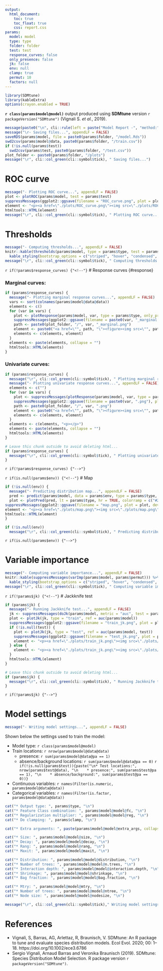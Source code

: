 ```yaml
---
output:
  html_document:
    toc: true
    toc_float: true
    css: report.css
params:
  model: model
  type: type
  folder: folder
  test: test
  response_curves: false
  only_presence: false
  jk: false
  env: null
  clamp: true
  permut: 10
  factors: null
---
```


```r
library(SDMtune)
library(kableExtra)
options(crayon.enabled = TRUE)
```

**`r class(params$model@model)`** output produced using **SDMtune** version `r packageVersion("SDMtune")` (Vignali S. *et al.*, 2019).

```r
message(paste0("\n", cli::rule(left = paste("Model Report -", "method:", class(params$model@model)), right = cli::style_italic(params$model@data@species), line_col = "#4bc0c0", col = "#f58410", width = 80)))
message("\r- Saving files...", appendLF = FALSE)
saveRDS(params$model, file = paste0(params$folder, "/model.Rds"))
swd2csv(params$model@data, paste0(params$folder, "/train.csv"))
if (!is.null(params$test))
  swd2csv(params$test, paste0(params$folder, "/test.csv"))
plot_folder <- paste0(params$folder, "/plots")
message("\r", cli::col_green(cli::symbol$tick), " Saving files...")
```

# ROC curve

```r
message("- Plotting ROC curve...", appendLF = FALSE)
plot <- plotROC(params$model, test = params$test)
suppressMessages(ggplot2::ggsave(filename = "ROC_curve.png", plot = plot, device = "png", path = plot_folder))
element <- "<p><a href=\"./plots/ROC_curve.png\"><img src=\"./plots/ROC_curve.png\" style=\"width: 70%; display: block; margin-left: auto; margin-right: auto;\"></a></p>"
htmltools::HTML(element)
message("\r", cli::col_green(cli::symbol$tick), " Plotting ROC curve...")
```

# Thresholds

```r
message("- Computing thresholds...", appendLF = FALSE)
knitr::kable(thresholds(params$model, type = params$type, test = params$test), digits = 20) %>%
  kable_styling(bootstrap_options = c("striped", "hover", "condensed", "responsive"))
message("\r", cli::col_green(cli::symbol$tick), " Computing thresholds...")
```

`r if(!params$response_curves) {"<!--"}`
# Response curves {#response}

### Marginal curves:

```r
if (params$response_curves) {
  message("- Plotting marginal response curves...", appendLF = FALSE)
  vars <- sort(colnames(params$model@data@data))
  elements <- c()
  for (var in vars) {
    plot <- plotResponse(params$model, var, type = params$type, only_presence = params$only_presence, marginal = TRUE, rug = TRUE, color = "#4bc0c0")
    suppressMessages(ggplot2::ggsave(filename = paste0(var, "_marginal.png"), plot = plot, device = "png", path = plot_folder))
    path <- paste0(plot_folder, "/", var, "_marginal.png")
    element <- paste0("<a href=\"", path, "\"><figure><img src=\"", path, "\" title=\"", var, "\"><figcaption>", var, "</figcaption></figure></a>")
    elements <- c(elements, element)
  }
  elements <- paste(elements, collapse = "")
  htmltools::HTML(elements)
}
```

### Univariate curves:

```r
if (params$response_curves) {
  message("\r", cli::col_green(cli::symbol$tick), " Plotting marginal response curves...")
  message("- Plotting univariate response curves...", appendLF = FALSE)
  elements <- c("")
  for (var in vars) {
    plot <- suppressMessages(plotResponse(params$model, var, type = params$type, only_presence = params$only_presence, marginal = FALSE, rug = TRUE, color = "#4bc0c0"))
    suppressMessages(ggplot2::ggsave(filename = paste0(var, ".png"), plot = plot, device = "png", path = plot_folder))
    path <- paste0(plot_folder, "/", var, ".png")
    element <- paste0("<a href=\"", path, "\"><figure><img src=\"", path, "\" title=\"", var, "\"><figcaption>", var, "</figcaption></figure></a>")
    elements <- c(elements, element)
  }
  elements <- c(elements, "<p></p>")
  elements <- paste(elements, collapse = "")
  htmltools::HTML(elements)
}
```
```r
# Leave this chunk outside to avoid deleting html...
if (params$response_curves) {
  message("\r", cli::col_green(cli::symbol$tick), " Plotting univariate response curves...")
}
```

`r if(!params$response_curves) {"-->"}`

`r if(is.null(params$env)) {"<!--"}`
# Map

```r
if (!is.null(env)) {
  message("- Predicting distribution map...", appendLF = FALSE)
  pred <- predict(params$model, data = params$env, type = params$type, filename = paste0(params$folder, "/map"), overwrite = TRUE, clamp = params$clamp, factors = params$factors)
  plot <- plotPred(pred, lt = params$type, hr = TRUE, colorramp = c("#2c7bb6", "#abd9e9", "#ffffbf", "#fdae61", "#d7191c"))
suppressMessages(ggplot2::ggsave(filename = "map.png", plot = plot, device = "png", path = plot_folder))
element <- "<p><a href=\"./plots/map.png\"><img src=\"./plots/map.png\" style=\"width: 70%; display: block; margin-left: auto; margin-right: auto;\"></a></p>"
htmltools::HTML(element)
}
```
```r
if (!is.null(env))
  message("\r", cli::col_green(cli::symbol$tick), " Predicting distribution map...")
```

`r if(is.null(params$env)) {"-->"}`

# Variable importance

```r
message("- Computing variable importance...", appendLF = FALSE)
knitr::kable(suppressMessages(varImp(params$model, params$permut))) %>%
  kable_styling(bootstrap_options = c("striped", "hover", "condensed", "responsive"), full_width = FALSE)
message("\r", cli::col_green(cli::symbol$tick), " Computing variable importance...")
```

`r if(!params$jk) {"<!--"}`
# Jackknife test

```r
if (params$jk) {
  message("- Running Jackknife test...", appendLF = FALSE)
  jk <- suppressMessages(doJk(params$model, metric = "auc", test = params$test))
  plot <- plotJk(jk, type = "train", ref = auc(params$model))
  suppressMessages(ggplot2::ggsave(filename = "train_jk.png", plot = plot, device = "png", path = plot_folder))
  if (!is.null(test)) {
    plot <- plotJk(jk, type = "test", ref = auc(params$model, test))
    suppressMessages(ggplot2::ggsave(filename = "test_jk.png", plot = plot, device = "png", path = plot_folder))
    element <- "<p><a href=\"./plots/train_jk.png\"><img src=\"./plots/train_jk.png\" width=50%></a><a href=\"./plots/test_jk.png\"><img src=\"./plots/test_jk.png\" width=50%></a></p>"
  } else {
    element <- "<p><a href=\"./plots/train_jk.png\"><img src=\"./plots/train_jk.png\" style=\"width: 70%; display: block; margin-left: auto; margin-right: auto;\"></a></p>"
  }
  htmltools::HTML(element)
}
```
```r
# Leave this chunk outside to avoid deleting html...
if (params$jk) {
  message("\r", cli::col_green(cli::symbol$tick), " Running Jackknife test...")
}
```

`r if(!params$jk) {"-->"}`

# Model settings
```r
message("- Writing model settings...", appendLF = FALSE)
```

Shown below the settings used to train the model:

* Model type: `r class(params$model@model)`
* Train locations: `r nrow(params$model@data@data)`
    * presence: `r sum(params$model@data@pa == 1)`
    * absence/background locations: `r sum(params$model@data@pa == 0)`
`r if(!is.null(params$test)){paste("\n* Test locations:", nrow(params$test@data), "\n    * presence:", sum(params$test@pa == 1), "\n    * absence/background:", sum(params$test@pa == 0))}`
* Continuous variables: `r names(Filter(is.numeric, params$model@data@data))`
* Categorical variables: `r names(Filter(is.factor, params$model@data@data))`
```r
cat("* Output type: ", params$type, "\n")
cat("* Feature Class combination: ", params$model@model@fc, "\n")
cat("* Regularization multiplier: ", params$model@model@reg, "\n")
cat("* Do clamping: ", params$clamp, "\n")
```
```r
cat("* Extra arguments: ", paste(params$model@model@extra_args, collapse = ", "), "\n")
```
```r
cat("* Size: ", params$model@model@size, "\n")
cat("* Decay: ", params$model@model@decay, "\n")
cat("* Rang: ", params$model@model@rang, "\n")
cat("* Maxit: ", params$model@model@maxit, "\n")
```
```r
cat("* Distribution: ", params$model@model@distribution, "\n")
cat("* Number of trees: ", params$model@model@n.trees, "\n")
cat("* Interaction depth: ", params$model@model@interaction.depth, "\n")
cat("* Shrinkage: ", params$model@model@shrinkage, "\n")
cat("* Bag fraction: ", params$model@model@bag.fraction, "\n")
```
```r
cat("* Mtry: ", params$model@model@mtry, "\n")
cat("* Number of trees: ", params$model@model@ntree, "\n")
cat("* Node size: ", params$model@model@nodesize, "\n")
```

```r
message("\r", cli::col_green(cli::symbol$tick)," Writing model settings...")
```


# References

- Vignali, S, Barras, AG, Arlettaz, R, Braunisch, V. SDMtune: An R package to tune and evaluate species distribution models. Ecol Evol. 2020; 00: 1– 18. https://doi.org/10.1002/ece3.6786
- Sergio Vignali, Arnaud Barras and Veronika Braunisch (2019). SDMtune: Species Distribution Model Selection. R package version `r packageVersion("SDMtune")`.
